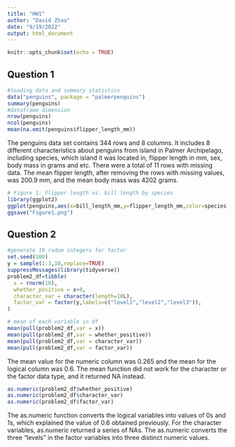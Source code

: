 ```yaml
---
title: "HW1"
author: "David Zhao"
date: "9/19/2022"
output: html_document
---
```


```r
knitr::opts_chunk$set(echo = TRUE)
```

## Question 1

```r
#loading data and summary statistics 
data("penguins", package = "palmerpenguins")
summary(penguins)
#dataframe dimension
nrow(penguins)
ncol(penguins)
mean(na.omit(penguins$flipper_length_mm))
```

The penguins data set contains 344 rows and 8 columns. It includes 8 different characteristics about penguins from island in Palmer Archipelago, including species, which island it was located in, flipper length in mm, sex, body mass in grams and etc. There were a total of 11 rows with missing data. The mean flipper length, after removing the rows with missing values, was 200.9 mm, and the mean body mass was  4202 grams.

```r
# Figure 1: Flipper length vs. bill length by species
library(ggplot2)
ggplot(penguins,aes(x=bill_length_mm,y=flipper_length_mm,color=species))+geom_point()
ggsave("Figure1.png")
```

## Question 2

```r
#generate 10 radom integers for factor
set.seed(100)
y = sample(1:3,10,replace=TRUE)
suppressMessages(library(tidyverse))
problem2_df=tibble(
  x = rnorm(10),
  whether_positive = x>0,
  character_var = character(length=10L),
  factor_var = factor(y,labels=c("level1","level2","level3")),
)
```


```r
# mean of each variable in df 
mean(pull(problem2_df,var = x))
mean(pull(problem2_df,var = whether_positive))
mean(pull(problem2_df,var = character_var))
mean(pull(problem2_df,var = factor_var))
```

The mean value for the numeric column was 0.265 and the mean for the logical column was 0.6. The mean function did not work for the character or the factor data type, and it returned NA instead.

```r
as.numeric(problem2_df$whether_positive)
as.numeric(problem2_df$character_var)
as.numeric(problem2_df$factor_var)
```

The as.numeric function converts the logical variables into values of 0s and 1s, which explained the value of 0.6 obtained previously. For the character variables, as.numeric returned a series of NAs. The as.numeric converts the three "levels" in the factor variables into three distinct numeric values.